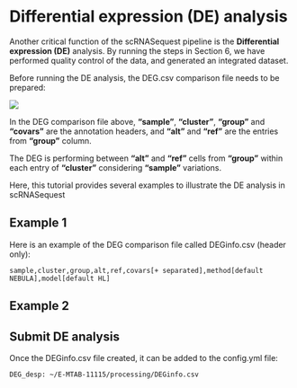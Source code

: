# Differential expression (DE) analysis

Another critical function of the scRNASequest pipeline is the **Differential expression (DE)** analysis. By running the steps in Section 6, we have performed quality control of the data, and generated an integrated dataset. 

Before running the DE analysis, the DEG.csv comparison file needs to be prepared:

[![](https://interactivereport.github.io/scRNAsequest/tutorial/images/DEG_empty.png)](https://interactivereport.github.io/scRNAsequest/tutorial/images/DEG_empty.png)

In the DEG comparison file above, **“sample”**, **“cluster”**, **“group”** and **“covars”** are the annotation headers, and **“alt”** and **“ref”** are the entries from **“group”** column.

The DEG is performing between **“alt”** and **“ref”** cells from **“group”** within each entry of **“cluster”** considering **“sample”** variations.

Here, this tutorial provides several examples to illustrate the DE analysis in scRNASequest

## Example 1


Here is an example of the DEG comparison file called DEGinfo.csv (header only):

```
sample,cluster,group,alt,ref,covars[+ separated],method[default NEBULA],model[default HL]
```

## Example 2

## Submit DE analysis


Once the DEGinfo.csv file created, it can be added to the config.yml file:

```
DEG_desp: ~/E-MTAB-11115/processing/DEGinfo.csv
```

